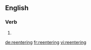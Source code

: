 ==English==

===Verb===
{{head|en|present participle}}

# {{present participle of|reenter|lang=en}}

[[de:reentering]]
[[fr:reentering]]
[[vi:reentering]]